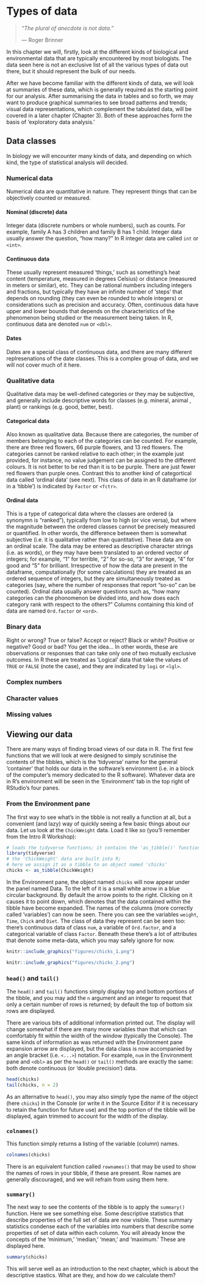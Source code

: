 
# Types of data

> *“The plural of anecdote is not data.”*
>
> --- Roger Brinner

In this chapter we will, firstly, look at the different kinds of biological and environmental data that are typically encountered by most biologists. The data seen here is not an exclusive list of all the various types of data out there, but it should represent the bulk of our needs.

After we have become familiar with the different kinds of data, we will look at summaries of these data, which is generally required as the starting point for our analysis. After summarising the data in tables and so forth, we may want to produce graphical summaries to see broad patterns and trends; visual data representations, which complement the tabulated data, will be covered in a later chapter (Chapter 3). Both of these approaches form the basis of 'exploratory data analysis.'

## Data classes
In biology we will encounter many kinds of data, and depending on which kind, the type of statistical analysis will decided.

### Numerical data
Numerical data are quantitative in nature. They represent things that can be objectively counted or measured.

#### Nominal (discrete) data
Integer data (discrete numbers or whole numbers), such as counts. For example, family A has 3 children and family B has 1 child. Integer data usually answer the question, "how many?" In R integer data are called `int` or `<int>`.

#### Continuous data
These usually represent measured 'things,' such as something's heat content (temperature, measured in degrees Celsius) or distance (measured in meters or similar), etc. They can be rational numbers including integers and fractions, but typically they have an infinite number of 'steps' that depends on rounding (they can even be rounded to whole integers) or considerations such as precision and accuracy. Often, continuous data have upper and lower bounds that depends on the characteristics of the phenomenon being studied or the measurement being taken. In R, continuous data are denoted `num` or `<dbl>`.

#### Dates
Dates are a special class of continuous data, and there are many different replresenations of the date classes. This is a complex group of data, and we will not cover much of it here.

### Qualitative data
Qualitative data may be well-defined categories or they may be subjective, and generally include descriptive words for classes (e.g. mineral, animal , plant) or rankings (e.g. good, better, best).

#### Categorical data
Also known as qualitative data. Because there are categories, the number of members belonging to each of the categories can be counted. For example, there are three red flowers, 66 purple flowers, and 13 red flowers. The categories cannot be ranked relative to each other; in the example just provided, for instance, no value judgement can be assigned to the different colours. It is not better to be red than it is to be purple. There are just fewer red flowers than purple ones. Contrast this to another kind of categortical data called 'ordinal data' (see next). This class of data in an R dataframe (or in a 'tibble') is indicated by `Factor` or `<fctr>`.

#### Ordinal data
This is a type of categorical data where the classes are ordered (a synonymn is "ranked"), typically from low to high (or vice versa), but where the magnitude between the ordered classes cannot be precisely measured or quantified. In other words, the difference between them is somewhat subjective (i.e. it is qualitative rather than quantitative). These data are on an ordinal scale. The data may be entered as descriptive character strings (i.e. as words), or they may have been translated to an ordered vector of integers; for example, "1" for terrible, "2" for so-so, "3" for average, "4" for good and "5" for brilliant. Irrespective of how the data are present in the dataframe, computationally (for some calculations) they are treated as an ordered sequence of integers, but they are simultaneously treated as categories (say, where the number of responses that report "so-so" can be counted). Ordinal data usually answer questions such as, "how many categories can the phonomenon be divided into, and how does each category rank with respect to the others?" Columns containing this kind of data are named `Ord.factor` or `<ord>`.

### Binary data
Right or wrong? True or false? Accept or reject? Black or white? Positive or negative? Good or bad? You get the idea... In other words, these are observations or responses that can take only one of two mutually exclusive outcomes. In R these are treated as 'Logical' data that take the values of `TRUE` or `FALSE` (note the case), and they are indicated by `logi` or `<lgl>`.

### Complex numbers

### Character values

### Missing values

## Viewing our data
There are many ways of finding broad views of our data in R. The first few functions that we will look at were designed to simply scrutinise the contents of the tibbles, which is the 'tidyverse' name for the general 'container' that holds our data in the software's environment (i.e. in a block of the computer's memory dedicated to the R software). Whatever data are in R's environment will be seen in the 'Environment' tab in the top right of RStudio's four panes.

### From the Environment pane
The first way to see what's in the tibble is not really a function at all, but a convenient (and lazy) way of quickly seeing a few basic things about our data. Let us look at the `ChickWeight` data. Load it like so (you'll remember from the Intro R Workshop):

```r
# loads the tidyverse functions; it contains the 'as_tibble()' function
library(tidyverse)
# the 'ChickWeight' data are built into R;
# here we assign it as a tibble to an object named 'chicks'
chicks <- as_tibble(ChickWeight)
```

In the Environment pane, the object named `chicks` will now appear under the panel named Data. To the left of it is a small white arrow in a blue circular background. By default the arrow points to the right. Clicking on it causes it to point down, which denotes that the data contained within the tibble have become expanded. The names of the columns (more correctly called 'variables') can now be seen. There you can see the variables `weight`, `Time`, `Chick` and `Diet`. The class of data they represent can be seen too: there's continuous data of class `num`, a variable of `Ord.factor`, and a categorical variable of class `Factor`. Beneath these there's a lot of attributes that denote some meta-data, which you may safely ignore for now.

```r
knitr::include_graphics("figures/chicks_1.png")
```

```r
knitr::include_graphics("figures/chicks_2.png")
```

### `head()` and `tail()`
The `head()` and `tail()` functions simply display top and bottom portions of the tibble, and you may add the `n` argument and an integer to request that only a certain number of rows is returned; by default the top of bottom six rows are displayed.

There are various bits of additional information printed out. The display will change somewhat if there are many more variables than that which can comfortably fit within the width of the window (typically the Console). The same kinds of information as was returned with the Environment pane expansion arrow are displayed, but the data class is now accompanied by an angle bracket (i.e. `<...>`) notation. For example, `num` in the Environment pane and `<dbl>` as per the `head()` or `tail()` methods are exactly the same: both denote continuous (or 'double precision') data.

```r
head(chicks)
tail(chicks, n = 2)
```

As an alternative to `head()`, you may also simply type the name of the object (here `chicks`) in the Console (or write it in the Source Editor if it is necessary to retain the function for future use) and the top portion of the tibble will be displayed, again trimmed to account for the width of the display.

### `colnames()`
This function simply returns a listing of the variable (column) names.

```r
colnames(chicks)
```

There is an equivalent function called `rownames()` that may be used to show the names of rows in your tibble, if these are present. Row names are generally discouraged, and we will refrain from using them here.

### `summary()`
The next way to see the contents of the tibble is to apply the `summary()` function. Here we see something else. Some descriptive statistics that describe properties of the full set of data are now visible. These summary statistics condense each of the variables into numbers that describe some properties of set of data within each column. You will already know the concepts of the 'minimum,' 'median,' 'mean,' and 'maximum.' These are displayed here.

```r
summary(chicks)
```

This will serve well as an introduction to the next chapter, which is about the descriptive stastics. What are they, and how do we calculate them?
